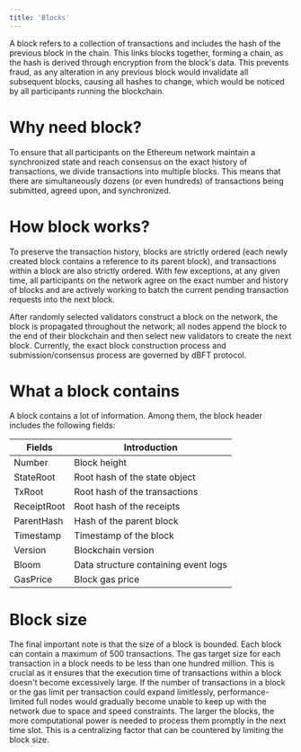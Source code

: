 ```yaml
---
title: 'Blocks'
---
```


A block refers to a collection of transactions and includes the hash of the previous block in the chain. This links blocks together, forming a chain, as the hash is derived through encryption from the block's data. This prevents fraud, as any alteration in any previous block would invalidate all subsequent blocks, causing all hashes to change, which would be noticed by all participants running the blockchain.

# Why need block?

To ensure that all participants on the Ethereum network maintain a synchronized state and reach consensus on the exact history of transactions, we divide transactions into multiple blocks. This means that there are simultaneously dozens (or even hundreds) of transactions being submitted, agreed upon, and synchronized.

# How block works?

To preserve the transaction history, blocks are strictly ordered (each newly created block contains a reference to its parent block), and transactions within a block are also strictly ordered. With few exceptions, at any given time, all participants on the network agree on the exact number and history of blocks and are actively working to batch the current pending transaction requests into the next block.

After randomly selected validators construct a block on the network, the block is propagated throughout the network; all nodes append the block to the end of their blockchain and then select new validators to create the next block. Currently, the exact block construction process and submission/consensus process are governed by dBFT protocol.

# What a block contains

A block contains a lot of information. Among them, the block header includes the following fields:

| Fields      | Introduction                         |
| ----------- | ------------------------------------ |
| Number      | Block height                         |
| StateRoot   | Root hash of the state object        |
| TxRoot      | Root hash of the transactions        |
| ReceiptRoot | Root hash of the receipts            |
| ParentHash  | Hash of the parent block             |
| Timestamp   | Timestamp of the block               |
| Version     | Blockchain version                   |
| Bloom       | Data structure containing event logs |
| GasPrice    | Block gas price                      |

# Block size

The final important note is that the size of a block is bounded. Each block can contain a maximum of 500 transactions. The gas target size for each transaction in a block needs to be less than one hundred million. This is crucial as it ensures that the execution time of transactions within a block doesn't become excessively large. If the number of transactions in a block or the gas limit per transaction could expand limitlessly, performance-limited full nodes would gradually become unable to keep up with the network due to space and speed constraints. The larger the blocks, the more computational power is needed to process them promptly in the next time slot. This is a centralizing factor that can be countered by limiting the block size.

